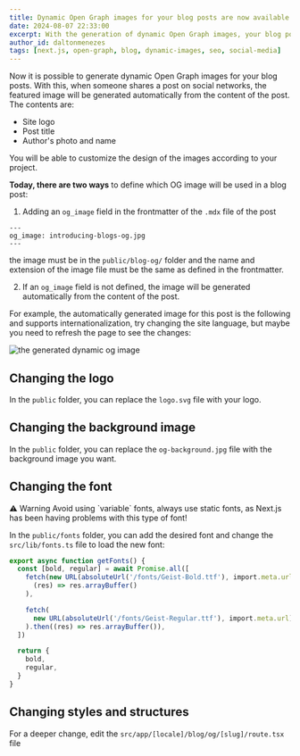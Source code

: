 ```yaml
---
title: Dynamic Open Graph images for your blog posts are now available
date: 2024-08-07 22:33:00
excerpt: With the generation of dynamic Open Graph images, your blog posts can now have featured images generated automatically.
author_id: daltonmenezes
tags: [next.js, open-graph, blog, dynamic-images, seo, social-media]
---
```


Now it is possible to generate dynamic Open Graph images for your blog posts.
With this, when someone shares a post on social networks, the featured image will be generated automatically from the content of the post. The contents are:

- Site logo
- Post title
- Author's photo and name

You will be able to customize the design of the images according to your project.

**Today, there are two ways** to define which OG image will be used in a blog post:
1. Adding an `og_image` field in the frontmatter of the `.mdx` file of the post
```mdx
---
og_image: introducing-blogs-og.jpg
---
```
the image must be in the `public/blog-og/` folder and the name and extension of the image file must be the same as defined in the frontmatter.

2. If an `og_image` field is not defined, the image will be generated automatically from the content of the post.

For example, the automatically generated image for this post is the following and supports internationalization,
try changing the site language, but maybe you need to refresh the page to see the changes:

<img src="/blog/og/dynamic-og-images-is-here" alt="the generated dynamic og image" />

## Changing the logo
In the `public` folder, you can replace the `logo.svg` file with your logo.

## Changing the background image
In the `public` folder, you can replace the `og-background.jpg` file with the background image you want.

## Changing the font

<Alert variant="warning">
<AlertTitle>⚠️ Warning</AlertTitle>
<AlertDescription>Avoid using `variable` fonts, always use static fonts, as Next.js has been having problems with this type of font!</AlertDescription>
</Alert>

In the `public/fonts` folder, you can add the desired font and change the `src/lib/fonts.ts` file to load the new font:
```ts
export async function getFonts() {
  const [bold, regular] = await Promise.all([
    fetch(new URL(absoluteUrl('/fonts/Geist-Bold.ttf'), import.meta.url)).then(
      (res) => res.arrayBuffer()
    ),

    fetch(
      new URL(absoluteUrl('/fonts/Geist-Regular.ttf'), import.meta.url)
    ).then((res) => res.arrayBuffer()),
  ])

  return {
    bold,
    regular,
  }
}
```

## Changing styles and structures
For a deeper change, edit the `src/app/[locale]/blog/og/[slug]/route.tsx` file



